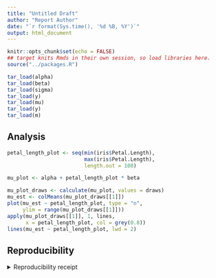 ```yaml
---
title: "Untitled Draft"
author: "Report Author"
date: "`r format(Sys.time(), '%d %B, %Y')`"
output: html_document
---
```


```r
knitr::opts_chunk$set(echo = FALSE)
## target knits Rmds in their own session, so load libraries here.
source("../packages.R")
```

```r
tar_load(alpha)
tar_load(beta)
tar_load(sigma)
tar_load(y)
tar_load(mu)
tar_load(y)
tar_load(m)
```


## Analysis

```r

petal_length_plot <- seq(min(iris$Petal.Length),
                         max(iris$Petal.Length),
                         length.out = 100)

mu_plot <- alpha + petal_length_plot * beta

mu_plot_draws <- calculate(mu_plot, values = draws)
mu_est <- colMeans(mu_plot_draws[[1]])
plot(mu_est ~ petal_length_plot, type = "n",
     ylim = range(mu_plot_draws[[1]]))
apply(mu_plot_draws[[1]], 1, lines,
      x = petal_length_plot, col = grey(0.8))
lines(mu_est ~ petal_length_plot, lwd = 2)

```


## Reproducibility

<details><summary>Reproducibility receipt</summary>

```r
## datetime
Sys.time()

## repository
if(requireNamespace('git2r', quietly = TRUE)) {
  git2r::repository()
} else {
  c(
    system2("git", args = c("log", "--name-status", "-1"), stdout = TRUE),
    system2("git", args = c("remote", "-v"), stdout = TRUE)
  )
}

## session info
sessionInfo()
```

</details>
